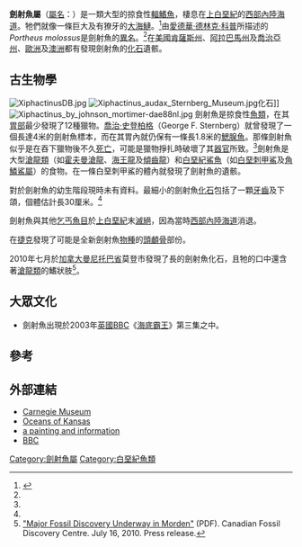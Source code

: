 {{Automatic Taxobox
| name = 劍射魚屬
| image = Xiphactinus audax fossil.jpg
| image_width = 260px
| image_caption = 勇猛劍射魚的化石，位於{{le|巴塞隆納宇宙科學館|CosmoCaixa Barcelona}}
| fossil_range = [[白堊紀|白堊紀]]後期，{{fossilrange|112|66}}
| authority = [[約瑟夫·萊迪|Leidy]], 1870
| type_species = '''勇猛劍射魚<br>''Xiphactinus audax'''''
| type_species_authority = Leidy, 1870
| subdivision_ranks = [[種|種]]
| subdivision =
* '''勇猛劍射魚 ''X. audax'''''<br>{{small|Leidy, 1870}}
* '''古老劍射魚 ''X. vetus'''''<ref name="X. vetus">{{Cite journal en|author=Schwimmer, D. R., Stewart, J. D., & Williams, G.D.|year=1997|title=''Xiphactinus vetus'' and the Distribution of ''Xiphactinus'' Species in the Eastern United States|journal=Journal of Vertebrate Paleontology|volume=17|issue=3|pages=610-5}}</ref><br>{{small|(Leidy, 1856)}}
| synonyms =
* '''''Polygonodon''' vetus''<br>{{small|Leidy, 1856}}
* ''Portheus molossus''<br>{{small|Cope, 1871}}
}}

'''劍射魚屬'''（[[學名|屬名]]：{{lang|la|''Xiphactinus''}}）是一類大型的掠食性[[輻鰭魚|輻鰭魚]]，棲息在[[上白堊紀|上白堊紀]]的[[西部內陸海道|西部內陸海道]]。牠們就像一條巨大及有獠牙的[[大海鰱|大海鰱]]。<ref name="Xiphactinus audax Leidy">{{Cite web |url=http://www.oceansofkansas.com/Xiphac.html |title=''Xiphactinus audax'' Leidy |accessdate=2010-01-09 |archive-date=2009-10-30 |archive-url=https://web.archive.org/web/20091030114108/http://www.oceansofkansas.com/Xiphac.html |dead-url=no }}</ref>由[[愛德華·德林克·科普|愛德華·德林克·科普]]所描述的''Portheus molossus''是劍射魚的[[異名|異名]]。<ref name="Xiphactinus audax Leidy"/>在[[美國|美國]][[肯薩斯州|肯薩斯州]]、[[阿拉巴馬州|阿拉巴馬州]]及[[喬治亞州|喬治亞州]]、[[歐洲|歐洲]]及[[澳洲|澳洲]]都有發現劍射魚的[[化石|化石]]遺骸。

== 古生物學 ==
[[File:XiphactinusDB.jpg|thumb]]
[[File:Xiphactinus_audax_Sternberg_Museum.jpg|thumb]]化石]]
[[File:Xiphactinus_by_johnson_mortimer-dae88nl.jpg|thumb]]
劍射魚是掠食性[[魚類|魚類]]，在其[[胃部|胃部]]最少發現了12種獵物。[[喬治·史登柏格|喬治·史登柏格]]（George F. Sternberg）就曾發現了一個長達4米的劍射魚標本，而在其胃內就仍保有一條長1.8米的[[鰓腺魚|鰓腺魚]]。那條劍射魚似乎是在吞下獵物後不久[[死亡|死亡]]，可能是獵物掙扎時破壞了其[[器官|器官]]所致。<ref name="Xiphactinus audax Leidy"/>劍射魚是大型[[滄龍類|滄龍類]]（如[[霍夫曼滄龍|霍夫曼滄龍]]、[[海王龍|海王龍]]及[[傾齒龍|傾齒龍]]）和[[白堊紀|白堊紀]][[鯊魚|鯊魚]]（如[[白堊刺甲鯊|白堊刺甲鯊]]及[[角鱗鯊屬|角鱗鯊屬]]）的食物。在一條白堊刺甲鯊的體內就發現了劍射魚的遺骸。

對於劍射魚的幼生階段現時未有資料。最細小的劍射魚[[化石|化石]]包括了一顆[[牙齒|牙齒]]及下頜，個體估計長30厘米。<ref name="Xiphactinus audax Leidy"/>

劍射魚與其他[[乞丐魚目|乞丐魚目]]於[[上白堊紀|上白堊紀]]末[[滅絕|滅絕]]，因為當時[[西部內陸海道|西部內陸海道]]消退。

在[[捷克|捷克]]發現了可能是全新劍射魚[[物種|物種]]的[[頭顱骨|頭顱骨]]部份。

2010年七月於[[加拿大|加拿大]][[曼尼托巴省|曼尼托巴省]]莫登市發現了長{{convert|6|m|ft}}的劍射魚化石，且牠的口中還含著[[滄龍類|滄龍類]]的鰭狀肢<ref>[http://www.discoverfossils.com/documents/press-release-fossil-find-july-2010.pdf "Major Fossil Discovery Underway in Morden"] {{Wayback|url=http://www.discoverfossils.com/documents/press-release-fossil-find-july-2010.pdf |date=20110710132703 }} (PDF). Canadian Fossil Discovery Centre. July 16, 2010. Press release.</ref>。

== 大眾文化 ==
* 劍射魚出現於2003年[[英國|英國]][[BBC|BBC]]《[[海底霸王|海底霸王]]》第三集之中。

== 參考 ==
{{Reflist}}

== 外部連結 ==
{{commons category|Xiphactinus}}
* [https://web.archive.org/web/20041114045033/http://www.carnegiemnh.org/exhibits/jurassic/fctxipha.htm Carnegie Museum]
* [http://www.oceansofkansas.com/xiphac.html Oceans of Kansas]{{Wayback|url=http://www.oceansofkansas.com/xiphac.html |date=20091030114108 }}
* [https://web.archive.org/web/20070928063622/http://homepages.dordt.edu/~mahaffy/paleo/fish/xiphactinus.html a painting and information]
* [http://www.bbc.co.uk/science/seamonsters/factfiles/xiphactinus.shtml BBC]{{Wayback|url=http://www.bbc.co.uk/science/seamonsters/factfiles/xiphactinus.shtml |date=20101026082155 }}
{{Teleosteomorpha|C.}}
{{Taxonbar|from=Q131444}}

[[Category:劍射魚屬|Category:劍射魚屬]]
[[Category:白堊紀魚類|Category:白堊紀魚類]]